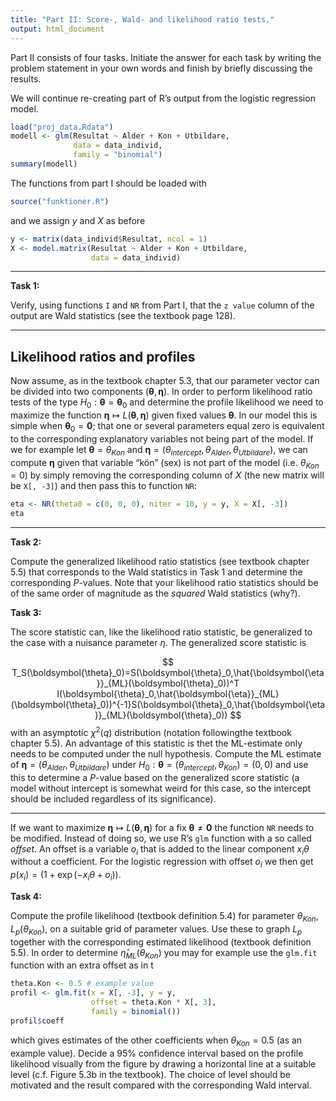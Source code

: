```yaml
---
title: "Part II: Score-, Wald- and likelihood ratio tests."
output: html_document
---
```


Part II consists of four tasks. Initiate the answer for each task by writing the problem statement in your own words and finish by briefly discussing the results.

We will continue re-creating part of R's output from the logistic regression model.

```r
load("proj_data.Rdata")
modell <- glm(Resultat ~ Alder + Kon + Utbildare, 
              data = data_individ,
              family = "binomial")
summary(modell)
```

The functions from part I should be loaded with


```r
source("funktioner.R")
```

and we assign $y$ and $X$ as before

```r
y <- matrix(data_individ$Resultat, ncol = 1)
X <- model.matrix(Resultat ~ Alder + Kon + Utbildare, 
                  data = data_individ)
```


---

**Task 1:**

Verify, using functions `I` and `NR` from Part I, that the `z value` column of the output are Wald statistics (see the textbook page 128).


---

## Likelihood ratios and profiles

Now assume, as in the textbook chapter 5.3, that our parameter vector can be divided into two components $(\boldsymbol{\theta}, \boldsymbol{\eta})$. In order to perform likelihood ratio tests of the type $H_0:\boldsymbol{\theta}=\boldsymbol{\theta}_0$ and determine the profile likelihood we need to maximize the function $\boldsymbol{\eta}\mapsto L(\boldsymbol{\theta}, \boldsymbol{\eta})$ given fixed values $\boldsymbol{\theta}$. In our model this is simple when $\boldsymbol{\theta}_0=\boldsymbol{0}$; that one or several parameters equal zero is equivalent to the corresponding explanatory variables not being part of the model. If we for example let $\boldsymbol{\theta}=\theta_{Kon}$ and $\boldsymbol{\eta}=(\theta_{intercept}, \theta_{Alder}, \theta_{Utbildare})$, we can compute  $\boldsymbol{\eta}$ given that variable "kön" (sex) is not part of the model (i.e. $\theta_{Kon}=0$) by simply removing the corresponding column of $X$ (the new matrix will be `X[, -3]`) and then pass this to function `NR`:


```r
eta <- NR(theta0 = c(0, 0, 0), niter = 10, y = y, X = X[, -3])
eta
```

---

**Task 2:**

Compute the generalized likelihood ratio statistics (see textbook chapter 5.5) that corresponds to the Wald statistics in Task 1 and determine the corresponding $P$-values. Note that your likelihood ratio statistics should be of the same order of magnitude as the *squared* Wald statistics (why?).



**Task 3:**

The score statistic can, like the likelihood ratio statistic, be generalized to the case with a nuisance parameter $\eta$. The generalized score statistic is

$$
T_S(\boldsymbol{\theta}_0)=S(\boldsymbol{\theta}_0,\hat{\boldsymbol{\eta}}_{ML}(\boldsymbol{\theta}_0))^T
I(\boldsymbol{\theta}_0,\hat{\boldsymbol{\eta}}_{ML}(\boldsymbol{\theta}_0))^{-1}S(\boldsymbol{\theta}_0,\hat{\boldsymbol{\eta}}_{ML}(\boldsymbol{\theta}_0))
$$
with an asymptotic $\chi^2(q)$ distribution (notation followingthe textbook chapter 5.5). An advantage of this statistic is thet the ML-estimate only needs to be computed under the null hypothesis. Compute the ML estimate of $\boldsymbol{\eta}=(\theta_{Alder}, \theta_{Utbildare})$ under $H_0:\boldsymbol{\theta}=(\theta_{intercept},\theta_{Kon})=(0, 0)$ and use this to determine a $P$-value based on the generalized score statistic (a model without intercept is somewhat weird for this case, so the intercept should be included regardless of its significance).

---


If we want to maximize $\boldsymbol{\eta}\mapsto L(\boldsymbol{\theta}, \boldsymbol{\eta})$ for a fix $\boldsymbol{\theta}\neq \boldsymbol{0}$ the function `NR` needs to be modified. Instead of doing so, we use R's `glm` function with a so called *offset*. An offset is a variable $o_i$ that is added to the linear component $x_i\theta$ without a coefficient. For the logistic regression with offset $o_i$ we then get
 $p(x_i)=(1+\exp(-x_i\theta+o_i))$.




**Task 4:**

Compute the profile likelihood (textbook definition 5.4) for parameter $\theta_{Kon}$, $L_p(\theta_{Kon})$, on a suitable grid of parameter values. Use these to graph $L_p$ together with the corresponding estimated likelihood (textbook definition 5.5). In order to determine $\hat{\eta}_{ML}(\theta_{Kon})$ you may for example use the `glm.fit` function with an extra offset as in
t
```r
theta.Kon <- 0.5 # example value
profil <- glm.fit(x = X[, -3], y = y,
                  offset = theta.Kon * X[, 3],
                  family = binomial())
profil$coeff
```

which gives estimates of the other coefficients when  $\theta_{Kon}=0.5$ (as an example value). Decide a 95% confidence interval based on the profile likelihood visually from the figure by drawing a horizontal line at a suitable level (c.f. Figure 5.3b in the textbook). The choice of level should be motivated and the result compared with the corresponding Wald interval.



